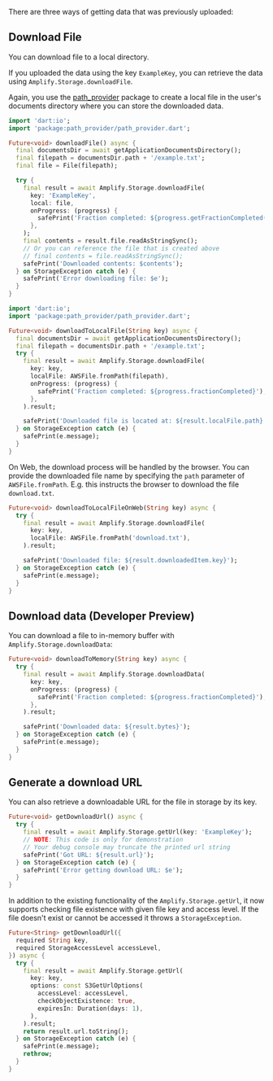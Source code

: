 There are three ways of getting data that was previously uploaded:

## Download File

You can download file to a local directory.

<BlockSwitcher>

<Block name="Stable (Mobile)">

If you uploaded the data using the key `ExampleKey`, you can retrieve the data using `Amplify.Storage.downloadFile`.

Again, you use the [path_provider](https://pub.dev/packages/path_provider) package to create a local file in the user's documents directory where you can store the downloaded data.

```dart
import 'dart:io';
import 'package:path_provider/path_provider.dart';

Future<void> downloadFile() async {
  final documentsDir = await getApplicationDocumentsDirectory();
  final filepath = documentsDir.path + '/example.txt';
  final file = File(filepath);

  try {
    final result = await Amplify.Storage.downloadFile(
      key: 'ExampleKey',
      local: file,
      onProgress: (progress) {
        safePrint('Fraction completed: ${progress.getFractionCompleted()}');
      },
    );
    final contents = result.file.readAsStringSync();
    // Or you can reference the file that is created above
    // final contents = file.readAsStringSync();
    safePrint('Downloaded contents: $contents');
  } on StorageException catch (e) {
    safePrint('Error downloading file: $e');
  }
}
```

</Block>

<Block name = "Developer Preview (Mobile & Desktop)">

```dart
import 'dart:io';
import 'package:path_provider/path_provider.dart';

Future<void> downloadToLocalFile(String key) async {
  final documentsDir = await getApplicationDocumentsDirectory();
  final filepath = documentsDir.path + '/example.txt';
  try {
    final result = await Amplify.Storage.downloadFile(
      key: key,
      localFile: AWSFile.fromPath(filepath),
      onProgress: (progress) {
        safePrint('Fraction completed: ${progress.fractionCompleted}');
      },
    ).result;

    safePrint('Downloaded file is located at: ${result.localFile.path}');
  } on StorageException catch (e) {
    safePrint(e.message);
  }
}
```

</Block>

<Block name = "Developer Preview (Web)">

On Web, the download process will be handled by the browser. You can provide the downloaded file name by specifying the `path` parameter of `AWSFile.fromPath`. E.g. this instructs the browser to download the file `download.txt`.

```dart
Future<void> downloadToLocalFileOnWeb(String key) async {
  try {
    final result = await Amplify.Storage.downloadFile(
      key: key,
      localFile: AWSFile.fromPath('download.txt'),
    ).result;

    safePrint('Downloaded file: ${result.downloadedItem.key}');
  } on StorageException catch (e) {
    safePrint(e.message);
  }
}
```

</Block>

</BlockSwitcher>

## Download data (Developer Preview)

You can download a file to in-memory buffer with `Amplify.Storage.downloadData`:

```dart
Future<void> downloadToMemory(String key) async {
  try {
    final result = await Amplify.Storage.downloadData(
      key: key,
      onProgress: (progress) {
        safePrint('Fraction completed: ${progress.fractionCompleted}');
      },
    ).result;

    safePrint('Downloaded data: ${result.bytes}');
  } on StorageException catch (e) {
    safePrint(e.message);
  }
}
```

## Generate a download URL

You can also retrieve a downloadable URL for the file in storage by its key.

<BlockSwitcher>

<Block name="Stable (Mobile)">

```dart
Future<void> getDownloadUrl() async {
  try {
    final result = await Amplify.Storage.getUrl(key: 'ExampleKey');
    // NOTE: This code is only for demonstration
    // Your debug console may truncate the printed url string
    safePrint('Got URL: ${result.url}');
  } on StorageException catch (e) {
    safePrint('Error getting download URL: $e');
  }
}
```

</Block>

<Block name = "Developer Preview (Mobile, Web & Desktop)">

In addition to the existing functionality of the `Amplify.Storage.getUrl`, it now supports checking file existence with given file key and access level. If the file doesn't exist or cannot be accessed it throws a `StorageException`.

```dart
Future<String> getDownloadUrl({
  required String key,
  required StorageAccessLevel accessLevel,
}) async {
  try {
    final result = await Amplify.Storage.getUrl(
      key: key,
      options: const S3GetUrlOptions(
        accessLevel: accessLevel,
        checkObjectExistence: true,
        expiresIn: Duration(days: 1),
      ),
    ).result;
    return result.url.toString();
  } on StorageException catch (e) {
    safePrint(e.message);
    rethrow;
  }
}
```

</Block>

</BlockSwitcher>
